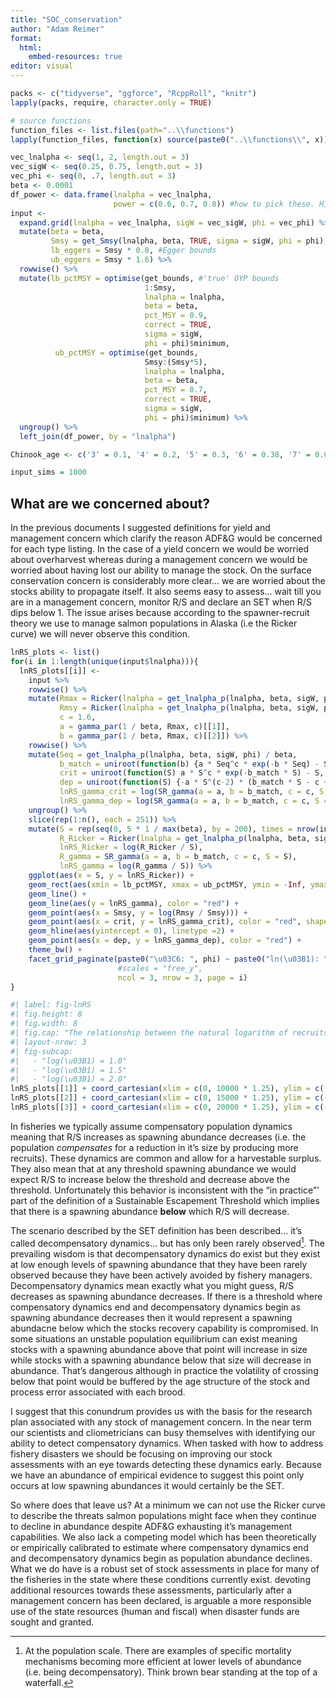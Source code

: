 ```yaml
---
title: "SOC_conservation"
author: "Adam Reimer"
format:
  html:
    embed-resources: true
editor: visual
---
```


```r
packs <- c("tidyverse", "ggforce", "RcppRoll", "knitr")
lapply(packs, require, character.only = TRUE)

# source functions
function_files <- list.files(path="..\\functions")
lapply(function_files, function(x) source(paste0("..\\functions\\", x)))

vec_lnalpha <- seq(1, 2, length.out = 3)
vec_sigW <- seq(0.25, 0.75, length.out = 3)
vec_phi <- seq(0, .7, length.out = 3)
beta <- 0.0001
df_power <- data.frame(lnalpha = vec_lnalpha,
                       power = c(0.6, 0.7, 0.8)) #how to pick these. High for SOC sims. Should be lower for OPY sims.
input <- 
  expand.grid(lnalpha = vec_lnalpha, sigW = vec_sigW, phi = vec_phi) %>%
  mutate(beta = beta, 
         Smsy = get_Smsy(lnalpha, beta, TRUE, sigma = sigW, phi = phi),
         lb_eggers = Smsy * 0.8, #Egger bounds
         ub_eggers = Smsy * 1.6) %>%
  rowwise() %>%
  mutate(lb_pctMSY = optimise(get_bounds, #'true' OYP bounds
                              1:Smsy, 
                              lnalpha = lnalpha, 
                              beta = beta,
                              pct_MSY = 0.9,
                              correct = TRUE,
                              sigma = sigW,
                              phi = phi)$minimum,
          ub_pctMSY = optimise(get_bounds, 
                              Smsy:(Smsy*5), 
                              lnalpha = lnalpha, 
                              beta = beta,
                              pct_MSY = 0.7,
                              correct = TRUE,
                              sigma = sigW,
                              phi = phi)$minimum) %>%
  ungroup() %>%
  left_join(df_power, by = "lnalpha")

Chinook_age <- c('3' = 0.1, '4' = 0.2, '5' = 0.3, '6' = 0.38, '7' = 0.02)

input_sims = 1000
```

## What are we concerned about?

In the previous documents I suggested definitions for yield and management concern which clarify the reason ADF&G would be concerned for each type listing. In the case of a yield concern we would be worried about overharvest whereas during a management concern we would be worried about having lost our ability to manage the stock. On the surface conservation concern is considerably more clear... we are worried about the stocks ability to propagate itself. It also seems easy to assess... wait till you are in a management concern, monitor R/S and declare an SET when R/S dips below 1. The issue arises because according to the spawner-recruit theory we use to manage salmon populations in Alaska (i.e the Ricker curve) we will never observe this condition.

```r
lnRS_plots <- list()
for(i in 1:length(unique(input$lnalpha))){
  lnRS_plots[[i]] <- 
    input %>%
    rowwise() %>%
    mutate(Rmax = Ricker(lnalpha = get_lnalpha_p(lnalpha, beta, sigW, phi), beta = beta, S = 1 / beta),
           Rmsy = Ricker(lnalpha = get_lnalpha_p(lnalpha, beta, sigW, phi), beta = beta, S = Smsy),
           c = 1.6,
           a = gamma_par(1 / beta, Rmax, c)[[1]],
           b = gamma_par(1 / beta, Rmax, c)[[2]]) %>%
    rowwise() %>%
    mutate(Seq = get_lnalpha_p(lnalpha, beta, sigW, phi) / beta,
           b_match = uniroot(function(b) {a * Seq^c * exp(-b * Seq) - Seq}, interval = c(b/1.1, b/.9), tol = 0.00001)$root,
           crit = uniroot(function(S) a * S^c * exp(-b_match * S) - S, c(5, 1000), tol = 0.00001)$root,
           dep = uniroot(function(S) {-a * S^(c-2) * (b_match * S - c + 1)*exp(-b_match * S)}, c(0, 5000), tol = 0.00001)$root,
           lnRS_gamma_crit = log(SR_gamma(a = a, b = b_match, c = c, S = crit) / crit),
           lnRS_gamma_dep = log(SR_gamma(a = a, b = b_match, c = c, S = dep) / dep)) %>%
    ungroup() %>%
    slice(rep(1:n(), each = 251)) %>% 
    mutate(S = rep(seq(0, 5 * 1 / max(beta), by = 200), times = nrow(input)),
           R_Ricker = Ricker(lnalpha = get_lnalpha_p(lnalpha, beta, sigW, phi), beta = beta, S = S),
           lnRS_Ricker = log(R_Ricker / S),
           R_gamma = SR_gamma(a = a, b = b_match, c = c, S = S),
           lnRS_gamma = log(R_gamma / S)) %>%
    ggplot(aes(x = S, y = lnRS_Ricker)) +
    geom_rect(aes(xmin = lb_pctMSY, xmax = ub_pctMSY, ymin = -Inf, ymax = Inf), fill = "grey95") +
    geom_line() +
    geom_line(aes(y = lnRS_gamma), color = "red") +
    geom_point(aes(x = Smsy, y = log(Rmsy / Smsy))) +
    geom_point(aes(x = crit, y = lnRS_gamma_crit), color = "red", shape = 4, size = 2) +
    geom_hline(aes(yintercept = 0), linetype =2) +
    geom_point(aes(x = dep, y = lnRS_gamma_dep), color = "red") +
    theme_bw() +
    facet_grid_paginate(paste0("\u03C6: ", phi) ~ paste0("ln(\u03B1): ", lnalpha) + paste0("\u03C3: ", sigW), 
                        #scales = "free_y",
                        ncol = 3, nrow = 3, page = i)
}
```

```r
#| label: fig-lnRS
#| fig.height: 8
#| fig.width: 8
#| fig.cap: "The relationship between the natural logarithm of recruits per spawner and spawning abundance for compensatory and decompensatory stock-recruit dynamics. The solid black line show recruits per spawner continuously increasing with decreasing spawning abundance (compensation) while the red line shows recruits per spawner decreasing with decreasing spawning abundance on the left side of the red dot (decompensation) and increasing with decreasing spawning abundance on the right side of the red dot (compensation). The red x represents an unstable equilibrium below which a stock would trend towards extinction."
#| layout-nrow: 3
#| fig-subcap: 
#|   - "log(\u03B1) = 1.0"
#|   - "log(\u03B1) = 1.5"
#|   - "log(\u03B1) = 2.0"
lnRS_plots[[1]] + coord_cartesian(xlim = c(0, 10000 * 1.25), ylim = c(-1, 2.5))
lnRS_plots[[2]] + coord_cartesian(xlim = c(0, 15000 * 1.25), ylim = c(-1, 2.5))
lnRS_plots[[3]] + coord_cartesian(xlim = c(0, 20000 * 1.25), ylim = c(-1, 2.5))
```

In fisheries we typically assume compensatory population dynamics meaning that R/S increases as spawning abundance decreases (i.e. the population *compensates* for a reduction in it's size by producing more recruits). These dynamics are common and allow for a harvestable surplus. They also mean that at any threshold spawning abundance we would expect R/S to increase below the threshold and decrease above the threshold. Unfortunately this behavior is inconsistent with the "in practice"' part of the definition of a Sustainable Escapement Threshold which implies that there is a spawning abundance **below** which R/S will decrease.

The scenario described by the SET definition has been described... it's called decompensatory dynamics... but has only been rarely observed[^1]. The prevailing wisdom is that decompensatory dynamics do exist but they exist at low enough levels of spawning abundance that they have been rarely observed because they have been actively avoided by fishery managers. Decompensatory dynamics mean exactly what you might guess, R/S decreases as spawning abundance decreases. If there is a threshold where compensatory dynamics end and decompensatory dynamics begin as spawning abundance decreases then it would represent a spawning abundacne below which the stocks recovery capability is compromised. In some situations an unstable population equilibrium can exist meaning stocks with a spawning abundance above that point will increase in size while stocks with a spawning abundance below that size will decrease in abundance. That's dangerous although in practice the volatility of crossing below that point would be buffered by the age structure of the stock and process error associated with each brood.

[^1]: At the population scale. There are examples of specific mortality mechanisms becoming more efficient at lower levels of abundance (i.e. being decompensatory). Think brown bear standing at the top of a waterfall.

I suggest that this conundrum provides us with the basis for the research plan associated with any stock of management concern. In the near term our scientists and cliometricians can busy themselves with identifying our ability to detect compensatory dynamics. When tasked with how to address fishery disasters we should be focusing on improving our stock assessments with an eye towards detecting these dynamics early. Because we have an abundance of empirical evidence to suggest this point only occurs at low spawning abundances it would certainly be the SET.

So where does that leave us? At a minimum we can not use the Ricker curve to describe the threats salmon populations might face when they continue to decline in abundance despite ADF&G exhausting it's management capabilities. We also lack a competing model which has been theoretically or empirically calibrated to estimate where compensatory dynamics end and decompensatory dynamics begin as population abundance declines. What we do have is a robust set of stock assessments in place for many of the fisheries in the state where these conditions currently exist. devoting additional resources towards these assessments, particularly after a management concern has been declared, is arguable a more responsible use of the state resources (human and fiscal) when disaster funds are sought and granted.
